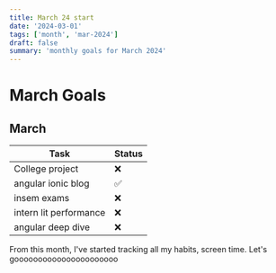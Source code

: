 ```yaml
---
title: March 24 start
date: '2024-03-01'
tags: ['month', 'mar-2024']
draft: false
summary: 'monthly goals for March 2024'
---
```


# March Goals

## March

| Task                   | Status |
| ---------------------- | ------ |
| College project        | ❌     |
| angular ionic blog     | ✅     |
| insem exams            | ❌     |
| intern lit performance | ❌     |
| angular deep dive      | ❌     |

From this month, I've started tracking all my habits, screen time.
Let's goooooooooooooooooooooo
